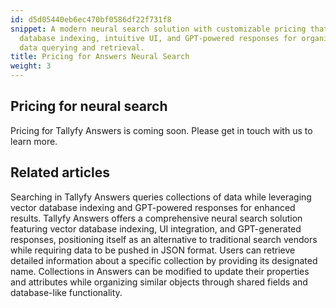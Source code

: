 ```yaml
---
id: d5d05440eb6ec470bf0586df22f731f8
snippet: A modern neural search solution with customizable pricing that combines vector
  database indexing, intuitive UI, and GPT-powered responses for organization-specific
  data querying and retrieval.
title: Pricing for Answers Neural Search
weight: 3
---
```


## Pricing for neural search

Pricing for Tallyfy Answers is coming soon. Please get in touch with us to learn more.


## Related articles
<CardGrid>
<LinkTitleCard header="<b>Answers > Search</b>" href="/products/answers/search/" > Searching in Tallyfy Answers queries collections of data while leveraging vector database indexing and GPT-powered responses for enhanced results. </LinkTitleCard>
<LinkTitleCard header="<b>Overview</b>" href="/products/answers/" > Tallyfy Answers offers a comprehensive neural search solution featuring vector database indexing, UI integration, and GPT-generated responses, positioning itself as an alternative to traditional search vendors while requiring data to be pushed in JSON format. </LinkTitleCard>
<LinkTitleCard header="<b>Collections > Get a collection</b>" href="/products/answers/collections/get-collection/" > Users can retrieve detailed information about a specific collection by providing its designated name. </LinkTitleCard>
<LinkTitleCard header="<b>Collections > Update a collection</b>" href="/products/answers/collections/update-collection/" > Collections in Answers can be modified to update their properties and attributes while organizing similar objects through shared fields and database-like functionality. </LinkTitleCard>
</CardGrid>
